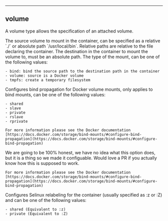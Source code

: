 
---

## volume

A volume type allows the specification of an attached volume.

<Properties>
  <Property name="source" type="string" required="true" value="">
    The source volume to mount in the container, can be specified as a relative `./` or absolute path `/usr/local/bin`. Relative paths are relative to
the file declaring the container.
  </Property>
  <Property name="destination" type="string" required="true" value="">
    The destination in the container to mount the volume to, must be an absolute path.
  </Property>
  <Property name="type" type="string" required="false" value="bind">
    The type of the mount, can be one of the following values:

    - bind: bind the source path to the destination path in the container
    - volume: source is a Docker volume
    - tmpfs: create a temporary filesystem
  </Property>
  <Property name="bind_propagation" type="string" required="false" value="rprivate">
    Configures bind propagation for Docker volume mounts, only applies to bind mounts, can be one of the following values:

    - shared
    - slave
    - private
    - rslave
    - rprivate

    For more information please see the Docker documentation [https://docs.docker.com/storage/bind-mounts/#configure-bind-propagation](https://docs.docker.com/storage/bind-mounts/#configure-bind-propagation)
  </Property>
  <Property name="bind_propagation_non_recursive" type="boolean" required="false" value="false">
    We are going to be 100% honest, we have no idea what this option does, but it is a thing so we made it configuable. 
    Would love a PR if you actually know how this is supposed to work.

    For more information please see the Docker documentation [https://docs.docker.com/storage/bind-mounts/#configure-bind-propagation](https://docs.docker.com/storage/bind-mounts/#configure-bind-propagation)
  </Property>
  <Property name="selinux_relabel" type="string" required="false" value="">
    Configures Selinux relabeling for the container (usually specified as :z or :Z) and can be one of the following values:

    - shared (Equivalent to :z)
    - private (Equivalent to :Z)
  </Property>
</Properties>

